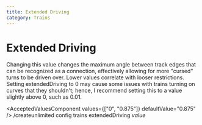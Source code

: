 ```yaml
---
title: Extended Driving
category: Trains
---
```



# Extended Driving

Changing this value changes the maximum angle between track edges that can be recognized as a connection, effectively allowing for more "cursed" turns to be driven over. Lower values correlate with looser restrictions. Setting extendedDriving to 0 may cause some issues with trains turning on curves that they shouldn't; hence, I recommend setting this to a value slightly above 0, such as 0.01.

<AcceptedValuesComponent values={["0", "0.875"]} defaultValue="0.875" />
<MinecraftCommandComponent>/createunlimited config trains extendedDriving *value*</MinecraftCommandComponent>
